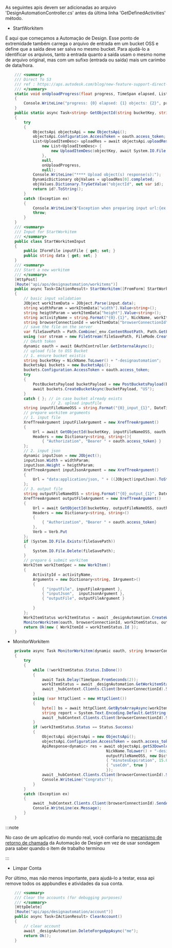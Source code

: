 As seguintes apis devem ser adicionadas ao arquivo 'DesignAutomationController.cs' antes da última linha 'GetDefinedActivities' método.

- StartWorkitem

É aqui que começamos a Automação de Design. Esse ponto de extremidade também carrega o arquivo de entrada em um bucket OSS e define que a saída deve ser salva no mesmo bucket. Para ajudá-lo a identificar os arquivos, tanto a entrada quanto a saída usam o mesmo nome de arquivo original, mas com um sufixo (entrada ou saída) mais um carimbo de data/hora.

```cs
    /// <summary>
    /// Direct To S3
    /// ref : https://aps.autodesk.com/blog/new-feature-support-direct-s3-migration-inputoutput-files-design-automation
    /// </summary>
    static void onUploadProgress(float progress, TimeSpan elapsed, List<UploadItemDesc> objects)
    {
        Console.WriteLine("progress: {0} elapsed: {1} objects: {2}", progress, elapsed, string.Join(", ", objects));
    }
    public static async Task<string> GetObjectId(string bucketKey, string objectKey, dynamic oauth, string fileSavePath)
    {
        try
        {
            ObjectsApi objectsApi = new ObjectsApi();
            objectsApi.Configuration.AccessToken = oauth.access_token;
            List<UploadItemDesc> uploadRes = await objectsApi.uploadResources(bucketKey,
                new List<UploadItemDesc> {
                    new UploadItemDesc(objectKey, await System.IO.File.ReadAllBytesAsync(fileSavePath))
                },
                null,
                onUploadProgress,
                null);
            Console.WriteLine("**** Upload object(s) response(s):");
            DynamicDictionary objValues = uploadRes[0].completed;
            objValues.Dictionary.TryGetValue("objectId", out var id);
            return id?.ToString();
        }
        catch (Exception ex)
        {
            Console.WriteLine($"Exception when preparing input url:{ex.Message}");
            throw;
        }
    }
    /// <summary>
    /// Input for StartWorkitem
    /// </summary>
    public class StartWorkitemInput
    {
        public IFormFile inputFile { get; set; }
        public string data { get; set; }
    }
    /// <summary>
    /// Start a new workitem
    /// </summary>
    [HttpPost]
    [Route("api/aps/designautomation/workitems")]
    public async Task<IActionResult> StartWorkitem([FromForm] StartWorkitemInput input)
    {
        // basic input validation
        JObject workItemData = JObject.Parse(input.data);
        string widthParam = workItemData["width"].Value<string>();
        string heigthParam = workItemData["height"].Value<string>();
        string activityName = string.Format("{0}.{1}", NickName, workItemData["activityName"].Value<string>());
        string browserConnectionId = workItemData["browserConnectionId"].Value<string>();
        // save the file on the server
        var fileSavePath = Path.Combine(_env.ContentRootPath, Path.GetFileName(input.inputFile.FileName));
        using (var stream = new FileStream(fileSavePath, FileMode.Create)) await input.inputFile.CopyToAsync(stream);
        // OAuth token
        dynamic oauth = await OAuthController.GetInternalAsync();
        // upload file to OSS Bucket
        // 1. ensure bucket existis
        string bucketKey = NickName.ToLower() + "-designautomation";
        BucketsApi buckets = new BucketsApi();
        buckets.Configuration.AccessToken = oauth.access_token;
        try
        {
            PostBucketsPayload bucketPayload = new PostBucketsPayload(bucketKey, null, PostBucketsPayload.PolicyKeyEnum.Transient);
            await buckets.CreateBucketAsync(bucketPayload, "US");
        }
        catch { }; // in case bucket already exists
                    // 2. upload inputFile
        string inputFileNameOSS = string.Format("{0}_input_{1}", DateTime.Now.ToString("yyyyMMddhhmmss"), Path.GetFileName(input.inputFile.FileName));// avoid overriding
        // prepare workitem arguments
        // 1. input file
        XrefTreeArgument inputFileArgument = new XrefTreeArgument()
        {
            Url = await GetObjectId(bucketKey, inputFileNameOSS, oauth, fileSavePath),
            Headers = new Dictionary<string, string>(){
                { "Authorization", "Bearer " + oauth.access_token} }
        };
        // 2. input json
        dynamic inputJson = new JObject();
        inputJson.Width = widthParam;
        inputJson.Height = heigthParam;
        XrefTreeArgument inputJsonArgument = new XrefTreeArgument()
        {
            Url = "data:application/json, " + ((JObject)inputJson).ToString(Formatting.None).Replace("\"", "'")
        };
        // 3. output file
        string outputFileNameOSS = string.Format("{0}_output_{1}", DateTime.Now.ToString("yyyyMMddhhmmss"), Path.GetFileName(input.inputFile.FileName)); // avoid overriding            
        XrefTreeArgument outputFileArgument = new XrefTreeArgument()
        {
            Url = await GetObjectId(bucketKey, outputFileNameOSS, oauth, fileSavePath),
            Headers = new Dictionary<string, string>()
            {
                { "Authorization", "Bearer " + oauth.access_token}
            },
            Verb = Verb.Put
        };
        if (System.IO.File.Exists(fileSavePath))
        {
            System.IO.File.Delete(fileSavePath);
        }
        // prepare & submit workitem            
        WorkItem workItemSpec = new WorkItem()
        {
            ActivityId = activityName,
            Arguments = new Dictionary<string, IArgument>()
            {
                { "inputFile", inputFileArgument },
                { "inputJson",  inputJsonArgument },
                { "outputFile", outputFileArgument }
                
            }
        };
        WorkItemStatus workItemStatus = await _designAutomation.CreateWorkItemAsync(workItemSpec);
        MonitorWorkitem(oauth, browserConnectionId, workItemStatus, outputFileNameOSS);
        return Ok(new { WorkItemId = workItemStatus.Id });
    }
```

- MonitorWorkitem

```cs
    private async Task MonitorWorkitem(dynamic oauth, string browserConnectionId, WorkItemStatus workItemStatus, string outputFileNameOSS)
    {
        try
        { 
            while (!workItemStatus.Status.IsDone())
            {
                await Task.Delay(TimeSpan.FromSeconds(2));
                workItemStatus = await _designAutomation.GetWorkitemStatusAsync(workItemStatus.Id);
                await _hubContext.Clients.Client(browserConnectionId).SendAsync("onComplete", workItemStatus.ToString());
            }
            using (var httpClient = new HttpClient())
            {
                byte[] bs = await httpClient.GetByteArrayAsync(workItemStatus.ReportUrl);
                string report = System.Text.Encoding.Default.GetString(bs);
                await _hubContext.Clients.Client(browserConnectionId).SendAsync("onComplete", report);
            }
            if (workItemStatus.Status == Status.Success)
            {
                ObjectsApi objectsApi = new ObjectsApi();
                objectsApi.Configuration.AccessToken = oauth.access_token;
                ApiResponse<dynamic> res = await objectsApi.getS3DownloadURLAsyncWithHttpInfo(
                                            NickName.ToLower() + "-designautomation",
                                            outputFileNameOSS, new Dictionary<string, object> {
                                            { "minutesExpiration", 15.0 },
                                            { "useCdn", true }
                                            });
                await _hubContext.Clients.Client(browserConnectionId).SendAsync("downloadResult", (string)(res.Data.url));
                Console.WriteLine("Congrats!");
            }
        }
        catch (Exception ex)
        {
            await _hubContext.Clients.Client(browserConnectionId).SendAsync("onComplete", ex.Message);
            Console.WriteLine(ex.Message);
        }      
    }
```



:::note

No caso de um aplicativo do mundo real, você confiaria no [mecanismo de retorno de chamada](https://aps.autodesk.com/en/docs/design-automation/v3/developers_guide/callbacks/) da Automação de Design em vez de usar sondagem para saber quando o item de trabalho terminou


:::



- Limpar Conta

Por último, mas não menos importante, para ajudá-lo a testar, essa api remove todos os appbundles e atividades da sua conta.

```cs
    /// <summary>
    /// Clear the accounts (for debugging purposes)
    /// </summary>
    [HttpDelete]
    [Route("api/aps/designautomation/account")]
    public async Task<IActionResult> ClearAccount()
    {
        // clear account
        await _designAutomation.DeleteForgeAppAsync("me");
        return Ok();
    }
```

